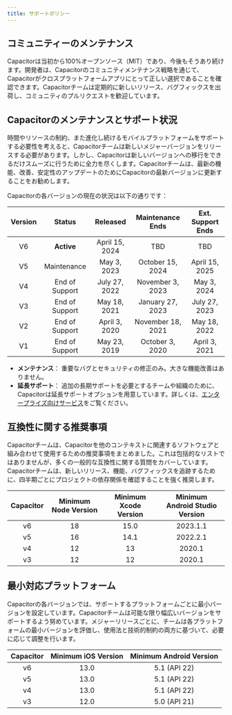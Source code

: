 ```yaml
---
title: サポートポリシー
---
```


<head>
  <title>アプリ開発サポートポリシー - Capacitor</title>
  <meta
    name="description"
    content="Capacitor is 100% open-source (MIT), and always will be. Read our support policy to see why users know Capacitor is the right choice for app development."
  />
</head>

## コミュニティーのメンテナンス

Capacitorは当初から100%オープンソース（MIT）であり、今後もそうあり続けます。開発者は、Capacitorのコミュニティメンテナンス戦略を通じて、Capacitorがクロスプラットフォームアプリにとって正しい選択であることを確認できます。Capacitorチームは定期的に新しいリリース、バグフィックスを出荷し、コミュニティのプルリクエストを歓迎しています。

## Capacitorのメンテナンスとサポート状況

時間やリソースの制約、また進化し続けるモバイルプラットフォームをサポートする必要性を考えると、Capacitorチームは新しいメジャーバージョンをリリースする必要があります。しかし、Capacitorは新しいバージョンへの移行をできるだけスムーズに行うために全力を尽くします。Capacitorチームは、最新の機能、改善、安定性のアップデートのためにCapacitorの最新バージョンに更新することをお勧めします。

Capacitorの各バージョンの現在の状況は以下の通りです：

| Version |      Status      |    Released    | Maintenance Ends  | Ext. Support Ends |
| :-----: | :--------------: | :------------: | :---------------: | :---------------: |
|   V6    |    **Active**    | April 15, 2024 |        TBD        |        TBD        |
|   V5    |   Maintenance    |   May 3, 2023  | October 15, 2024  |  April 15, 2025   |
|   V4    |  End of Support  |  July 27, 2022 | November 3, 2023  |    May 3, 2024    |
|   V3    |  End of Support  |  May 18, 2021  | January 27, 2023  |   July 27, 2023   |
|   V2    |  End of Support  |  April 3, 2020 | November 18, 2021 |   May 18, 2022    |
|   V1    |  End of Support  |  May 23, 2019  |  October 3, 2020  |   April 3, 2021   |

- **メンテナンス**： 重要なバグとセキュリティの修正のみ。大きな機能改善はありません。
- **延長サポート**： 追加の長期サポートを必要とするチームや組織のために、Capacitorは延長サポートオプションを用意しています。詳しくは、[エンタープライズ向けサービス](https://capacitorjs.com/enterprise)をご覧ください。

## 互換性に関する推奨事項

Capacitorチームは、Capacitorを他のコンテキストに関連するソフトウェアと組み合わせて使用するための推奨事項をまとめました。これは包括的なリストではありませんが、多くの一般的な互換性に関する質問をカバーしています。Capacitorチームは、新しいリリース、機能、バグフィックスを追跡するために、四半期ごとにプロジェクトの依存関係を確認することを強く推奨します。

| Capacitor | Minimum Node Version | Minimum Xcode Version | Minimum Android Studio Version |
| :-------: | :------------------: | :-------------------: | :----------------------------: |
|    v6     |          18          |         15.0          |            2023.1.1            |
|    v5     |          16          |         14.1          |            2022.2.1            |
|    v4     |          12          |          13           |             2020.1             |
|    v3     |          12          |          12           |             2020.1             |

## 最小対応プラットフォーム

Capacitorの各バージョンでは、サポートするプラットフォームごとに最小バージョンを設定しています。Capacitorチームは可能な限り幅広いバージョンをサポートするよう努めています。メジャーリリースごとに、チームは各プラットフォームの最小バージョンを評価し、使用法と技術的制約の両方に基づいて、必要に応じて調整を行います。

| Capacitor | Minimum iOS Version | Minimum Android Version |
| :-------: | :-----------------: | :---------------------: |
|    v6     |        13.0         |      5.1 (API 22)       |
|    v5     |        13.0         |      5.1 (API 22)       |
|    v4     |        13.0         |      5.1 (API 22)       |
|    v3     |        12.0         |      5.0 (API 21)       |
